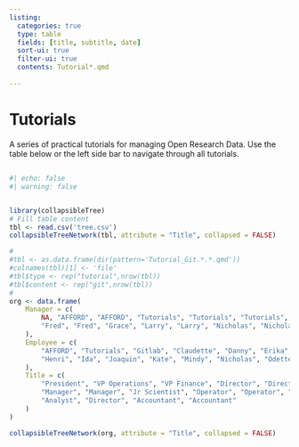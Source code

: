 ```yaml
---
listing:
  categories: true
  type: table
  fields: [title, subtitle, date]
  sort-ui: true
  filter-ui: true
  contents: Tutorial*.qmd
  
---
```


# Tutorials {.unnumbered}

A series of practical tutorials for managing Open Research Data.
Use the table below or the left side bar to navigate through all tutorials.



## 

```r
#| echo: false
#| warning: false


library(collapsibleTree)
# Fill table content
tbl <- read.csv('tree.csv')
collapsibleTreeNetwork(tbl, attribute = "Title", collapsed = FALSE)

# 
#tbl <- as.data.frame(dir(pattern='Tutorial_Git.*.*.qmd'))
#colnames(tbl)[1] <- 'file'
#tbl$type <- rep("tutorial",nrow(tbl))
#tbl$content <- rep("git",nrow(tbl))
# 
org <- data.frame(
    Manager = c(
        NA, "AFFORD", "AFFORD", "Tutorials", "Tutorials", "Tutorials", "Claudette", "Claudette", "Danny",
        "Fred", "Fred", "Grace", "Larry", "Larry", "Nicholas", "Nicholas"
    ),
    Employee = c(
        "AFFORD", "Tutorials", "Gitlab", "Claudette", "Danny", "Erika", "Fred", "Grace",
        "Henri", "Ida", "Joaquin", "Kate", "Mindy", "Nicholas", "Odette", "Peter"
    ),
    Title = c(
        "President", "VP Operations", "VP Finance", "Director", "Director", "Scientist",
        "Manager", "Manager", "Jr Scientist", "Operator", "Operator", "Associate",
        "Analyst", "Director", "Accountant", "Accountant"
    )
)

collapsibleTreeNetwork(org, attribute = "Title", collapsed = FALSE)
 
``` 
